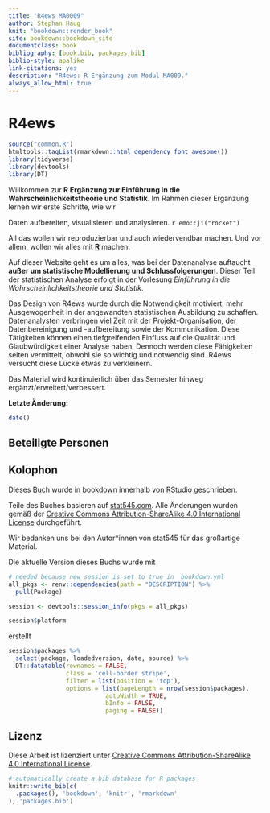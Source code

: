 ```yaml
--- 
title: "R4ews MA0009"
author: Stephan Haug
knit: "bookdown::render_book"
site: bookdown::bookdown_site
documentclass: book
bibliography: [book.bib, packages.bib]
biblio-style: apalike
link-citations: yes
description: "R4ews: R Ergänzung zum Modul MA009."
always_allow_html: true
---
```


# R4ews {-}

```r
source("common.R")
htmltools::tagList(rmarkdown::html_dependency_font_awesome())
library(tidyverse)
library(devtools)
library(DT)
```

Willkommen zur __R Ergänzung zur Einführung in die Wahrscheinlichkeitstheorie und Statistik__. Im Rahmen dieser Ergänzung lernen wir erste Schritte, wie wir

:::: {.content-box-orange}
Daten aufbereiten, visualisieren und analysieren. `r emo::ji("rocket")`
::::


All das wollen wir reproduzierbar und auch wiedervendbar machen. Und vor allem, wollen wir alles mit [__R__](www.r-project.org) machen.

Auf dieser Website geht es um alles, was bei der Datenanalyse 
auftaucht **außer um statistische Modellierung und Schlussfolgerungen**. Dieser Teil der statistischen Analyse erfolgt in der Vorlesung *Einführung in die Wahrscheinlichkeitstheorie und Statistik*. 


Das Design von R4ews wurde durch die Notwendigkeit motiviert, mehr Ausgewogenheit in der angewandten statistischen Ausbildung zu schaffen. Datenanalysten verbringen viel Zeit mit der Projekt-Organisation, der Datenbereinigung und -aufbereitung sowie der Kommunikation. Diese Tätigkeiten können einen tiefgreifenden Einfluss auf die Qualität und Glaubwürdigkeit einer Analyse haben. Dennoch werden diese Fähigkeiten selten vermittelt, obwohl sie so wichtig und notwendig sind. R4ews versucht diese Lücke etwas zu verkleinern.


::: {.content-box-red}
Das Material wird kontinuierlich über das Semester hinweg ergänzt/erweitert/verbessert.
:::


**Letzte Änderung:**

```r
date()
```



## Beteiligte Personen {-}


## Kolophon {-}

Dieses Buch wurde in [bookdown](http://bookdown.org/) innerhalb von [RStudio](http://www.rstudio.com/ide/) geschrieben. 

Teile des Buches basieren auf [stat545.com](https://stat545.com). Alle Änderungen wurden gemäß der [Creative Commons Attribution-ShareAlike 4.0 International License](https://creativecommons.org/licenses/by-sa/4.0/) durchgeführt. 

Wir bedanken uns bei den Autor\*innen von stat545 für das großartige Material.


Die aktuelle Version dieses Buchs wurde mit 
```r
# needed because new_session is set to true in _bookdown.yml
all_pkgs <- renv::dependencies(path = "DESCRIPTION") %>% 
  pull(Package) 

session <- devtools::session_info(pkgs = all_pkgs)

session$platform
```

erstellt

<!-- , wobei die folgenden Pakete verwendet -->


```r
session$packages %>% 
  select(package, loadedversion, date, source) %>% 
  DT::datatable(rownames = FALSE,
                class = 'cell-border stripe',
                filter = list(position = 'top'),
                options = list(pageLength = nrow(session$packages), 
                           autoWidth = TRUE,
                           bInfo = FALSE,
                           paging = FALSE))
```

<!-- werden. -->

## Lizenz {-}

Diese Arbeit ist lizenziert unter [Creative Commons Attribution-ShareAlike 4.0 International License](https://creativecommons.org/licenses/by-sa/4.0/).

<center>
<i class="fab fa-creative-commons fa-2x"></i><i class="fab fa-creative-commons-by fa-2x"></i><i class="fab fa-creative-commons-sa fa-2x"></i>
</center>


```r
# automatically create a bib database for R packages
knitr::write_bib(c(
  .packages(), 'bookdown', 'knitr', 'rmarkdown'
), 'packages.bib')
```
